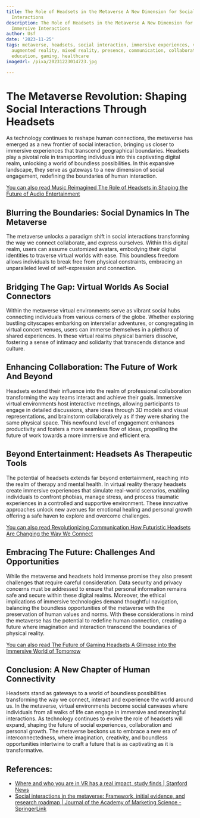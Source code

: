 ```yaml
---
title: The Role of Headsets in the Metaverse A New Dimension for Social and Immersive
  Interactions
description: The Role of Headsets in the Metaverse A New Dimension for Social and
  Immersive Interactions
author: Usf
date: '2023-11-25'
tags: metaverse, headsets, social interaction, immersive experiences, virtual reality,
  augmented reality, mixed reality, presence, communication, collaboration, entertainment,
  education, gaming, healthcare
imageUrl: /pixa/20231223014723.jpg

---
```

# The Metaverse Revolution: Shaping Social Interactions Through Headsets

As technology continues to reshape human connections, the metaverse  has emerged  as a new frontier of social interaction, bringing us closer  to immersive experiences that transcend geographical boundaries. Headsets play a pivotal role in transporting  individuals into this captivating digital realm, unlocking a world of  boundless possibilities. In  this expansive landscape, they serve as  gateways to a  new dimension of social  engagement, redefining the boundaries of human interaction.

[You can also read Music Reimagined The  Role of Headsets in Shaping the  Future of  Audio  Entertainment](Music%20Reimagined%20The%20Role%20of%20Headsets%20in%20Shaping%20the%20Future%20of%20Audio%20Entertainment)


## Blurring the Boundaries: Social Dynamics  In The Metaverse

The metaverse unlocks a paradigm shift in social interactions transforming the way  we connect collaborate, and express  ourselves. Within this digital realm,  users can assume customized avatars, embodying their digital identities to traverse virtual worlds  with ease. This boundless freedom allows individuals  to break free from physical constraints, embracing an  unparalleled level of self-expression and connection.

## Bridging The Gap: Virtual Worlds As  Social Connectors

Within the metaverse virtual  environments serve as vibrant social  hubs connecting individuals from various corners of the globe. Whether exploring bustling cityscapes embarking on interstellar adventures, or congregating in virtual concert venues, users can immerse themselves in a plethora of shared experiences. In  these virtual  realms physical barriers dissolve, fostering a sense of intimacy and solidarity that transcends distance and culture.

## Enhancing Collaboration: The Future of Work And Beyond

Headsets extend their influence into  the realm of  professional collaboration  transforming the way teams interact and achieve  their goals. Immersive virtual environments  host interactive meetings, allowing participants to engage in detailed discussions, share  ideas through 3D models and visual representations,  and brainstorm collaboratively as if they were sharing  the same physical space. This newfound level of engagement enhances productivity and fosters a more seamless flow of ideas, propelling the future of work towards a more immersive and efficient era.

## Beyond Entertainment: Headsets As Therapeutic Tools

The potential of  headsets extends  far beyond entertainment, reaching into the realm of therapy and mental health. In virtual reality therapy  headsets create  immersive experiences that simulate real-world scenarios, enabling individuals to confront phobias, manage stress, and process traumatic experiences in  a controlled and supportive environment. These  innovative  approaches unlock new avenues for emotional healing and personal growth offering a safe haven to explore and overcome challenges.

[You can also read Revolutionizing Communication How Futuristic Headsets Are Changing the Way We Connect](Revolutionizing%20Communication%20How%20Futuristic%20Headsets%20Are%20Changing%20the%20Way%20We%20Connect)


## Embracing The Future: Challenges And Opportunities

While the metaverse and headsets hold immense promise they  also present challenges that require careful consideration. Data security and privacy concerns must be addressed to ensure that personal information  remains safe and secure within these digital realms. Moreover,  the ethical implications of immersive technologies demand thoughtful navigation, balancing the boundless opportunities of the metaverse with the  preservation of human values and norms.  With these considerations in mind  the metaverse has the potential to redefine  human connection, creating a future where imagination and interaction transcend the boundaries of physical reality.

[You  can also read The Future of Gaming  Headsets A Glimpse  into the Immersive World of Tomorrow](The%20Future%20of%20Gaming%20Headsets%20A%20Glimpse%20into%20the%20Immersive%20World%20of%20Tomorrow)


## Conclusion: A New Chapter of Human Connectivity

Headsets stand as gateways to a world  of boundless possibilities transforming the way we connect,  interact  and experience the world around us. In the  metaverse, virtual  environments become social canvases where individuals from all walks of life can engage  in immersive and meaningful interactions. As technology continues  to evolve the role of headsets will expand, shaping the  future of  social experiences, collaboration and personal growth. The metaverse beckons us to  embrace a new era of interconnectedness, where imagination, creativity, and boundless opportunities intertwine to craft a future that is as captivating as it is transformative.

## References:
- [Where and who you are in VR has a real impact, study finds | Stanford News](https://news.stanford.edu/2022/12/14/vr-real-impact-study-finds/)
- [Social interactions in the metaverse: Framework, initial evidence, and research roadmap | Journal of the Academy of Marketing Science - SpringerLink](https://link.springer.com/article/10.1007/s11747-022-00908-0)
